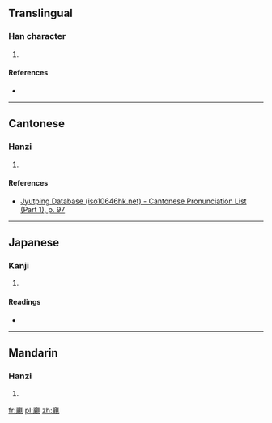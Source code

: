 ==Translingual==

===Han character===
{{Han char|rn=40|rad=宀|as=16|sn=19|four=|canj=十卜木山 (JYDU)|ids=⿱[[宀]][[親]]}}

# {{defn|Han|sort=宀16}}

====References====
* {{Han ref|kx=0293.060|dkj=07367|dj=0579.260|hdz=20958.010|uh=5BF4|ud=23540}}

----

==Cantonese==

===Hanzi===
{{yue-hanzi|jyut=[[can1]]|y=chan1}}

# {{defn|lang=yue|sort=宀16}}

====References====
* [http://www.iso10646hk.net/jp/document/download.jsp Jyutping Database (iso10646hk.net) - Cantonese Pronunciation List (Part 1), p. 97]

----

==Japanese==

===Kanji===
{{ja-kanji|grade=|rs=宀16}}

# {{defn|lang=ja|sort=宀16}}

====Readings====
* {{ja-readings|on=[[しん]] (shin)|kun=[[したしい]] (shitashii), [[したしく]] (shitashiku)}}

----

==Mandarin==

===Hanzi===
{{cmn-hanzi|pin=[[qīn]] ([[qin1]]), [[qìn]] ([[qin4]])|wg=ch'in<sup>1</sup>, ch'in<sup>4</sup>}}

# {{defn|lang=cmn|sort=宀16}}

[[fr:寴]]
[[pl:寴]]
[[zh:寴]]